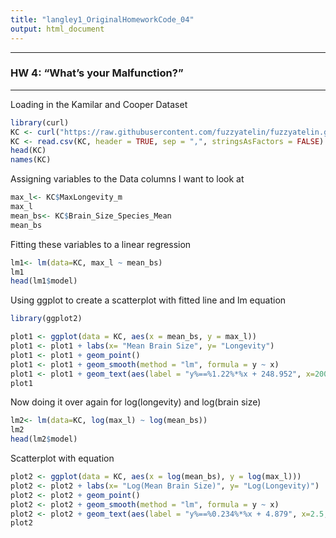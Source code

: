 ```yaml
---
title: "langley1_OriginalHomeworkCode_04"
output: html_document
---
```

***

### HW 4: "What's your Malfunction?"

***

Loading in the Kamilar and Cooper Dataset
```r
library(curl)
KC <- curl("https://raw.githubusercontent.com/fuzzyatelin/fuzzyatelin.github.io/master/AN597_Fall19/KamilarAndCooperData.csv")
KC <- read.csv(KC, header = TRUE, sep = ",", stringsAsFactors = FALSE)
head(KC)
names(KC)
```

Assigning variables to the Data columns I want to look at
```r
max_l<- KC$MaxLongevity_m
max_l
mean_bs<- KC$Brain_Size_Species_Mean
mean_bs
```

Fitting these variables to a linear regression
```r
lm1<- lm(data=KC, max_l ~ mean_bs)
lm1
head(lm1$model)
```

Using ggplot to create a scatterplot with fitted line and lm equation 
```r
library(ggplot2)

plot1 <- ggplot(data = KC, aes(x = mean_bs, y = max_l))
plot1 <- plot1 + labs(x= "Mean Brain Size", y= "Longevity")
plot1 <- plot1 + geom_point()
plot1 <- plot1 + geom_smooth(method = "lm", formula = y ~ x)
plot1 <- plot1 + geom_text(aes(label = "y%==%1.22%*%x + 248.952", x=200, y=800), parse = TRUE, check_overlap = TRUE, size= 3) #There is probably a better way to add in the equation, I tried making the slope and the intercept into variables "m" and "b" and then put them into the label() but that just spit out mx + b onto my plot and didn't actually show the numbers
plot1
```

Now doing it over again for log(longevity) and log(brain size)
```r
lm2<- lm(data=KC, log(max_l) ~ log(mean_bs))
lm2
head(lm2$model)
```

Scatterplot with equation 
```r
plot2 <- ggplot(data = KC, aes(x = log(mean_bs), y = log(max_l)))
plot2 <- plot2 + labs(x= "Log(Mean Brain Size)", y= "Log(Longevity)")
plot2 <- plot2 + geom_point()
plot2 <- plot2 + geom_smooth(method = "lm", formula = y ~ x)
plot2 <- plot2 + geom_text(aes(label = "y%==%0.234%*%x + 4.879", x=2.5, y=7), parse = TRUE, check_overlap = TRUE, size= 6) #There is probably a better way to add in the equation, I tried making the slope and the intercept into variables "m" and "b" and then put them into the label() but that just spit out mx + b onto my plot and didn't actually show the numbers
plot2
```

